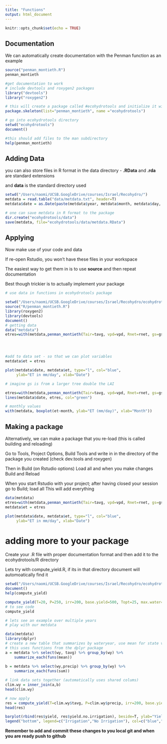 ```yaml
---
title: "Functions"
output: html_document
---
```


```r
knitr::opts_chunk$set(echo = TRUE)
```

## Documentation

We can automatically create documentation with the Penman function as an example

```r
source("penman_montieth.R")
penman_montieth

#get documentation to work
# include devtools and roxygen2 packages
library("devtools")
library("roxygen2")

# this will create a package called #ecohydrotools and initialize it with R code for penman_montieth
package.skeleton(list="penman_montieth", name ="ecohydrotools")

# go into ecohydrotools directory
setwd("ecohydrotools")
document()

#this should add files to the man subdirectory
help(penman_montieth)
```

## Adding Data

you can also store files in R format in
the data directory - 
**.RData** and **.rda** are standard extensions

and **data** is the standard directory used



```r

setwd("/Users/naomi/UCSB.GoogleDrive/courses/Israel/Recohydro/")
metdata = read.table("data/metdata.txt", header=T)
metdata$date = as.Date(paste(metdata$year, metdata$month, metdata$day, sep="/"))

# one can save metdata in R format to the package
dir.create("ecohydrotools/data")
save(metdata, file="ecohydrotools/data/metdata.RData")
```
## Applying
Now make use of your code and data

If re-open Rstudio, you won't have these files in your workspace

The easiest way to get them in is to use **source** and then repeat documentation

Best though trickier is to actually implement your package

```r
# use data in functions in ecohydrotools package

setwd("/Users/naomi/UCSB.GoogleDrive/courses/Israel/Recohydro/ecohydrotools")
source("R/penman_montieth.R")
library(roxygen2)
library(devtools)
document()
# getting data
data("metdata")
etres=with(metdata,penman_montieth(Tair=tavg, vpd=vpd, Rnet=rnet, gs=gs, ga=ga, dayl=24))




#add to data set - so that we can plot variables
metdata$et = etres

plot(metdata$date, metdata$et, type="l", col="blue", 
     ylab="ET in mm/day", xlab="Date")

# imagine gs is from a larger tree double the LAI

etres=with(metdata,penman_montieth(Tair=tavg, vpd=vpd, Rnet=rnet, gs=gs*4, ga=ga, dayl=24))
lines(metdata$date, etres, col="green")

# monthly values
with(metdata, boxplot(et~month, ylab="ET (mm/day)", xlab="Month"))

```

## Making a package 

Alternatively, we can make a package that you re-load (this is called building and reloading)

Go to Tools, Project Options, Build Tools and write in in the directory of the package you created
(check dev.tools and roxygen)

Then in Build (on Rstudio options)
Load all
and when you make changes
Build and Reload

When you start Rstudio with your project; after having closed your session
go to Build; load all
This will add everything

```r

data(metdata)
etres=with(metdata,penman_montieth(Tair=tavg, vpd=vpd, Rnet=rnet, gs=gs, ga=ga, dayl=24))
metdata$et = etres

plot(metdata$date, metdata$et, type="l", col="blue", 
     ylab="ET in mm/day", xlab="Date")

```

# adding more to your package

Create your .R file with proper documentation format and then add it to the ecohydrotools/R directory

Lets try with compute_yield.R, if its in that directory 
document will automoatically find it
```r

setwd("/Users/naomi/UCSB.GoogleDrive/courses/Israel/Recohydro/ecohydrotools")
document()
help(compute_yield)

compute_yield(T=20, P=250, irr=200, base.yield=500, Topt=25, max.water=800)
# to see code
compute_yield

# lets see an example over multiple years
# play with our metdata

data(metdata)
library(dplyr)
# create a new table that summarizes by wateryear, use mean for state variables, and sum for flux variables
# this uses functions from the dplyr package
a = metdata %>% select(wy, tavg) %>% group_by(wy) %>% 
    summarize_each(funs(mean))
   
b = metdata %>% select(wy,precip) %>% group_by(wy) %>% 
    summarize_each(funs(sum))

# link data sets together (automatically uses shared colums)   
clim.wy = inner_join(a,b)
head(clim.wy)

# now apply
res = compute_yield(T=clim.wy$tavg, P=clim.wy$precip, irr=200, base.yield=500, Topt=25, max.water=800)
head(res)

barplot(rbind(res$yield, res$yield.no.irrigation), beside=T, ylab="Yield (kg/yr", names=clim.wy$wy, col=c("blue","brown"), ylim=c(0,1000))
legend("bottom", legend=c("Irrigation","No Irrigation"), col=c("blue","red"), pch=15, horiz=TRUE, bty="n", xpd=TRUE, inset=c(0,-1))
```

**Remember to add and commit these changes to you local git and when you are ready push to github**
